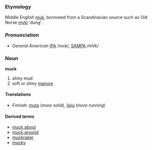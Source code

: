 ===Etymology===
Middle English [[muk]], borrowed from a Scandinavian source such as Old Norse [[myki]] 'dung'.

===Pronunciation===
*''General American'' [[w:IPA|IPA]] /mʌk/, [[w:|SAMPA]] /mVk/

===Noun===
'''muck''' 
# slimy mud
# soft or slimy [[manure]]

====Translations====
*Finnish: [[muta]] (''more solid''), [[lieju]] (''more running'')

====Derived terms====
* [[muck about]]
* [[muck around]]
* [[muckraker]]
* [[mucky]]